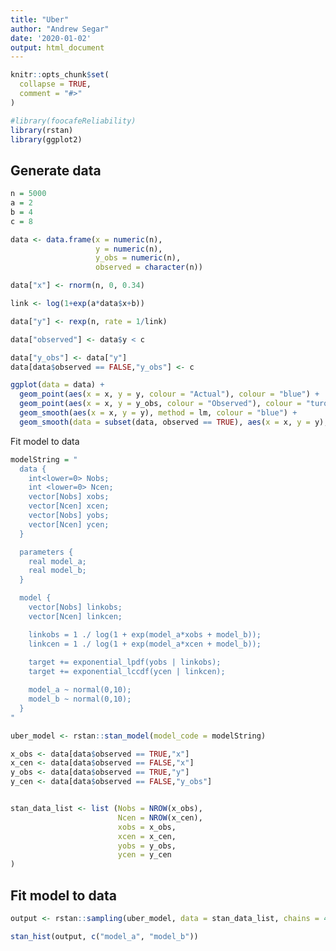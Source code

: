 ```yaml
---
title: "Uber"
author: "Andrew Segar"
date: '2020-01-02'
output: html_document
---
```


```r
knitr::opts_chunk$set(
  collapse = TRUE,
  comment = "#>"
)
```

```r
#library(foocafeReliability)
library(rstan)
library(ggplot2)
```

## Generate data
```R

n = 5000
a = 2
b = 4
c = 8

data <- data.frame(x = numeric(n),
                   y = numeric(n),
                   y_obs = numeric(n),
                   observed = character(n))

data["x"] <- rnorm(n, 0, 0.34)

link <- log(1+exp(a*data$x+b))

data["y"] <- rexp(n, rate = 1/link)

data["observed"] <- data$y < c

data["y_obs"] <- data["y"]
data[data$observed == FALSE,"y_obs"] <- c

ggplot(data = data) +
  geom_point(aes(x = x, y = y, colour = "Actual"), colour = "blue") +
  geom_point(aes(x = x, y = y_obs, colour = "Observed"), colour = "turquoise") +
  geom_smooth(aes(x = x, y = y), method = lm, colour = "blue") +
  geom_smooth(data = subset(data, observed == TRUE), aes(x = x, y = y), method = lm, colour = "turquoise")

```

Fit model to data
```R

modelString = "
  data {
    int<lower=0> Nobs;
    int <lower=0> Ncen;
    vector[Nobs] xobs;
    vector[Ncen] xcen;
    vector[Nobs] yobs;
    vector[Ncen] ycen;
  }

  parameters {
    real model_a;
    real model_b;
  }

  model {
    vector[Nobs] linkobs;
    vector[Ncen] linkcen;

    linkobs = 1 ./ log(1 + exp(model_a*xobs + model_b));
    linkcen = 1 ./ log(1 + exp(model_a*xcen + model_b));
    
    target += exponential_lpdf(yobs | linkobs);
    target += exponential_lccdf(ycen | linkcen);

    model_a ~ normal(0,10);
    model_b ~ normal(0,10);
  }
"

uber_model <- rstan::stan_model(model_code = modelString)

```

```R

x_obs <- data[data$observed == TRUE,"x"]
x_cen <- data[data$observed == FALSE,"x"]
y_obs <- data[data$observed == TRUE,"y"]
y_cen <- data[data$observed == FALSE,"y_obs"]


stan_data_list <- list (Nobs = NROW(x_obs),
                        Ncen = NROW(x_cen),
                        xobs = x_obs,
                        xcen = x_cen,
                        yobs = y_obs,
                        ycen = y_cen
)

```


## Fit model to data
```R

output <- rstan::sampling(uber_model, data = stan_data_list, chains = 4, iter = 4000, control = list(adapt_delta = 0.9))

stan_hist(output, c("model_a", "model_b"))
```


